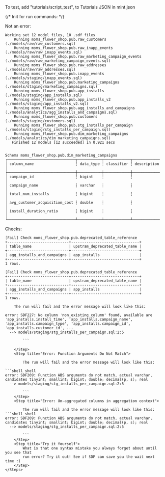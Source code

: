 
To test, add "tutorials/script_test", to Tutorials JSON in mint.json

{/*
Init for run commands:
*/}

Not an error:
```shell shell
Working set 12 model files, 10 .sdf files
    Running moms_flower_shop.pub.raw_customers (./models/raw/raw_customers.sql)
    Running moms_flower_shop.pub.raw_inapp_events (./models/raw/raw_inapp_events.sql)
    Running moms_flower_shop.pub.raw_marketing_campaign_events (./models/raw/raw_marketing_campaign_events.sql)
    Running moms_flower_shop.pub.raw_addresses (./models/raw/raw_addresses.sql)
    Running moms_flower_shop.pub.inapp_events (./models/staging/inapp_events.sql)
    Running moms_flower_shop.pub.marketing_campaigns (./models/staging/marketing_campaigns.sql)
    Running moms_flower_shop.pub.app_installs (./models/staging/app_installs.sql)
    Running moms_flower_shop.pub.app_installs_v2 (./models/staging/app_installs_v2.sql)
    Running moms_flower_shop.pub.agg_installs_and_campaigns (./models/analytics/agg_installs_and_campaigns.sql)
    Running moms_flower_shop.pub.customers (./models/staging/customers.sql)
    Running moms_flower_shop.pub.stg_installs_per_campaign (./models/staging/stg_installs_per_campaign.sql)
    Running moms_flower_shop.pub.dim_marketing_campaigns (./models/analytics/dim_marketing_campaigns.sql)
   Finished 12 models [12 succeeded] in 0.921 secs

```

```shell shell

Schema moms_flower_shop.pub.dim_marketing_campaigns
┌───────────────────────────────┬───────────┬────────────┬─────────────┐
│ column_name                   ┆ data_type ┆ classifier ┆ description │
╞═══════════════════════════════╪═══════════╪════════════╪═════════════╡
│ campaign_id                   ┆ bigint    ┆            ┆             │
│ campaign_name                 ┆ varchar   ┆            ┆             │
│ total_num_installs            ┆ bigint    ┆            ┆             │
│ avg_customer_acquisition_cost ┆ double    ┆            ┆             │
│ install_duration_ratio        ┆ bigint    ┆            ┆             │
└───────────────────────────────┴───────────┴────────────┴─────────────┘

```

Checks:
```shell shell
[Fail] Check moms_flower_shop.pub.deprecated_table_reference
+----------------------------+-------------------------------+
| table_name                 | upstram_deprecated_table_name |
+----------------------------+-------------------------------+
| agg_installs_and_campaigns | app_installs                  |
+----------------------------+-------------------------------+
1 rows.

```

```shell shell
[Fail] Check moms_flower_shop.pub.deprecated_table_reference
+----------------------------+-------------------------------+
| table_name                 | upstram_deprecated_table_name |
+----------------------------+-------------------------------+
| agg_installs_and_campaigns | app_installs                  |
+----------------------------+-------------------------------+
1 rows.

```



<Steps>
    <Step title="Error: No Column Found">
        
        The run will fail and the error message will look like this:

```shell shell
error: SDF227: No column 'non_existing_column' found, available are 'app_installs.install_time', 'app_installs.campaign_name', 'app_installs.campaign_type', 'app_installs.campaign_id', 'app_installs.customer_id', ...
  --> models/staging/stg_installs_per_campaign.sql:2:5

        ```

    </Step>
    <Step title="Error: Function Arguments Do Not Match">
        
        The run will fail and the error message will look like this:

```shell shell
error: SDF209: Function ABS arguments do not match, actual varchar, candidates tinyint; smallint; bigint; double; decimal(p, s); real
  --> models/staging/stg_installs_per_campaign.sql:2:5

        ```
    </Step>
    <Step title="Error: Un-aggregated columns in aggregation context">
        
        The run will fail and the error message will look like this:
```shell shell
error: SDF209: Function ABS arguments do not match, actual varchar, candidates tinyint; smallint; bigint; double; decimal(p, s); real
  --> models/staging/stg_installs_per_campaign.sql:2:5

        ```
    </Step>
    <Step title="Try it Yourself">
        What is that one syntax mistake you always forget about until you see that 
        run error? Try it out! See if SDF can save you the wait next time :)
    </Step>
</Steps>

